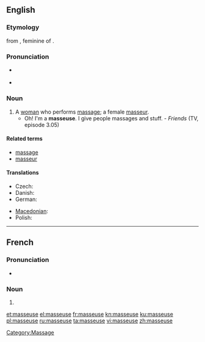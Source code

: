 {{also|Masseuse}}
==English==

===Etymology===
from {{etyl|fr}} {{term|masseuse|lang=fr}}, feminine of {{term|masseur|lang=fr||one who performs a massage}}.

===Pronunciation===
* {{a|UK}} {{IPA|/maˈsɜːz/}}
* {{a|US}} {{IPA|/məˈsuːs/}}

===Noun===
{{en-noun}}

# A [[woman]] who performs [[massage]]; a female [[masseur]].
#* Oh! I'm a '''masseuse'''. I give people massages and stuff. - ''Friends'' (TV, episode 3.05)

====Related terms====
* [[massage]]
* [[masseur]]

====Translations====
{{trans-top|a female masseur}}
* Czech: {{t-|cs|masérka|f}}
* Danish: {{t-|da|massøse|c}}
* German: {{t+|de|Masseurin|f}}
{{trans-mid}}
* [[Macedonian]]: {{t|mk|масерка|f|tr=máserka}}
* Polish: {{t+|pl|masażystka|f}}
{{trans-bottom}}

[[Category:Massage]]

----

==French==

===Pronunciation===
* {{IPA|/masøz/|lang=fr}}

===Noun===
{{infl|fr|noun}} {{f|p}}

# {{form of|feminine|masseur|lang=French}}

[[et:masseuse]]
[[el:masseuse]]
[[fr:masseuse]]
[[kn:masseuse]]
[[ku:masseuse]]
[[pl:masseuse]]
[[ru:masseuse]]
[[ta:masseuse]]
[[vi:masseuse]]
[[zh:masseuse]]